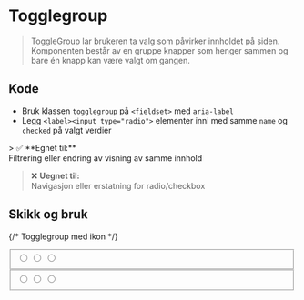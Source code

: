 
<Meta of={stories} />

# Togglegroup
> ToggleGroup lar brukeren ta valg som påvirker innholdet på siden. Komponenten består av en gruppe knapper som henger sammen og bare én knapp kan være valgt om gangen.

## Kode
- Bruk klassen `togglegroup` på `<fieldset>` med `aria-label`
- Legg `<label><input type="radio">` elementer inni med samme `name` og `checked` på valgt verdier
<Canvas of={stories.Default} />

<Grid data-items={300}>
  > ✅ **Egnet til:**<br />Filtrering eller endring av visning av samme innhold

  > ❌ **Uegnet til:**<br />Navigasjon eller erstatning for radio/checkbox
</Grid>

## Skikk og bruk
<Flex data-items="350">

  {/* Togglegroup med ikon */}
  <Example data-color="success" text="ToggleGroup med bare ikoner bør kun brukes i ekspertløsninger. Bruk tooltip sammen med ikon." zoom="100%">
  <div className={styles.grid}>
      <fieldset className={styles.togglegroup} aria-label="Mappe">
        <label data-tooltip="Venstrejustert">
          <input type="radio" name="my-icon-toggle" value="left" />
          <TextAlignLeftIcon />
        </label>
        <label data-tooltip="Sentrert">
          <input type="radio" name="my-icon-toggle" value="center" defaultChecked />
          <TextAlignCenterIcon />
        </label>
        <label data-tooltip="Høyrejustert">
          <input type="radio" name="my-icon-toggle" value="right" />
          <TextAlignRightIcon />
        </label>
      </fieldset>
    </div>
  </Example>

  <Example data-color="danger" text="ToggleGroup med bare ikoner bør ha tooltip." zoom="100%">
    <div className={styles.grid}>
      <fieldset className={styles.togglegroup} aria-label="Mappe">
        <label>
          <input type="radio" name="my-icon-toggle" value="left" />
          <TextAlignLeftIcon />
        </label>
        <label>
          <input type="radio" name="my-icon-toggle" value="center" defaultChecked />
          <TextAlignCenterIcon />
        </label>
        <label>
          <input type="radio" name="my-icon-toggle" value="right" />
          <TextAlignRightIcon />
        </label>
      </fieldset>
    </div>
  </Example>

</Flex>

<CssVariables component="togglegroup" />